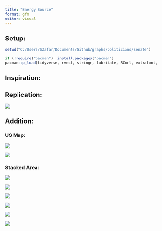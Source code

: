 ```yaml
---
title: "Energy Source"
format: gfm
editor: visual
---
```


## Setup:

```r
setwd("C:/Users/SZafar/Documents/Github/graphs/politicians/senate")  

if (!require("pacman")) install.packages("pacman") 
pacman::p_load(tidyverse, rvest, stringr, lubridate, RCurl, extrafont, janitor, magrittr, urltools, scales, ggrepel, purrr, memoise, waffle)
```

## Inspiration:

## Replication:

![](map_2001_2017.png){fig-align="center"}

## Addition:

### US Map:

![](map_2001_2025.png){fig-align="center"}

![](map_2001_2017_2025.png){fig-align="center"}

### Stacked Area:

![](stacked_area_1.png){fig-align="center"}

![](stacked_area_2.png){fig-align="center"}

![](stacked_area_3.png){fig-align="center"}

![](stacked_area_4.png){fig-align="center"}

![](stacked_area_5.png){fig-align="center"}

![](stacked_area_6.png){fig-align="center"}
